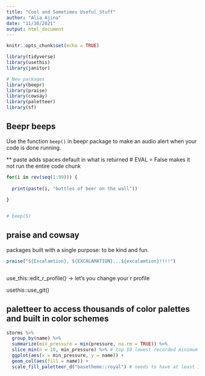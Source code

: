 ```yaml
---
title: "Cool and Sometimes Useful Stuff"
author: "Alia Ajina"
date: "11/30/2021"
output: html_document
---
```


```r
knitr::opts_chunk$set(echo = TRUE)

library(tidyverse)
library(usethis)
library(janitor)

# New packages
library(beepr)
library(praise)
library(cowsay)
library(paletteer)
library(sf)
```

## Beepr beeps

Use the function `beep()` in beepr package to make an audio alert when your code is done running.

** paste adds spaces default in what is returned
# EVAL = False makes it not run the entire code chunk

```r
for(i in rev(seq(1:99))) {
  
  print(paste(i, "bottles of beer on the wall"))
  
} 


# beep(5)
```

## praise and cowsay

packages built with a single purpose: to be kind and fun.

```r
praise("${Excalamtion}, ${EXCALAMATION}...${excalamtion}!!!!")



```

use_this::edit_r_profile() -> let's you change your r profile

usethis::use_git()

## paletteer to access thousands of color palettes and built in color schemes

```r
storms %>% 
  group_by(name) %>% 
  summarize(min_pressure = min(pressure, na.rm = TRUE)) %>% 
  slice_min(n = 10, min_pressure) %>% # top 10 lowest recorded minimum pressures
  ggplot(aes(x = min_pressure, y = name)) + 
  geom_col(aes(fill = name)) +
  scale_fill_paletteer_d("basetheme::royal") # needs to have at least 10 colors in "length"

```


